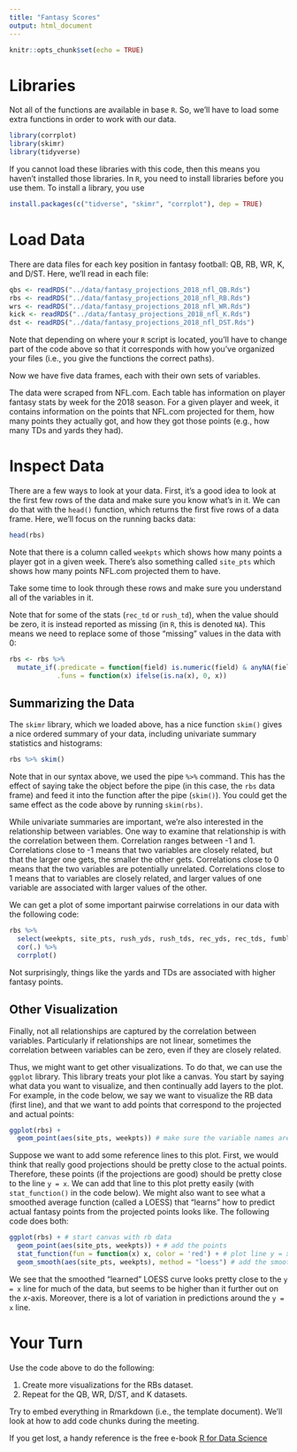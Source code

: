 ```yaml
---
title: "Fantasy Scores"
output: html_document
---
```


```r
knitr::opts_chunk$set(echo = TRUE)
```

# Libraries

Not all of the functions are available in base `R`. So, we'll have to load some extra functions in order to work with our data.
```r
library(corrplot)
library(skimr)
library(tidyverse) 
```
If you cannot load these libraries with this code, then this means you haven't installed those libraries. 
In `R`, you need to install libraries before you use them. 
To install a library, you use
```r
install.packages(c("tidverse", "skimr", "corrplot"), dep = TRUE)
```



# Load Data

There are data files for each key position in fantasy football: QB, RB, WR, K, and D/ST. 
Here, we'll read in each file:
```r
qbs <- readRDS("../data/fantasy_projections_2018_nfl_QB.Rds")
rbs <- readRDS("../data/fantasy_projections_2018_nfl_RB.Rds")
wrs <- readRDS("../data/fantasy_projections_2018_nfl_WR.Rds")
kick <- readRDS("../data/fantasy_projections_2018_nfl_K.Rds")
dst <- readRDS("../data/fantasy_projections_2018_nfl_DST.Rds")
```

Note that depending on where your `R` script is located, you'll have to change part of the code above so that it corresponds with how you've organized your files (i.e., you give the functions the correct paths).

Now we have five data frames, each with their own sets of variables.

The data were scraped from NFL.com. 
Each table has information on player fantasy stats by week for the 2018 season. 
For a given player and week, it contains information on the points that NFL.com projected for them, how many points they actually got, and how they got those points (e.g., how many TDs and yards they had).


# Inspect Data

There are a few ways to look at your data. 
First, it's a good idea to look at the first few rows of the data and make sure you know what's in it. 
We can do that with the `head()` function, which returns the first five rows of a data frame.
Here, we'll focus on the running backs data:
```r
head(rbs)
```

Note that there is a column called `weekpts` which shows how many points a player got in a given week. 
There's also something called `site_pts` which shows how many points NFL.com projected them to have.

Take some time to look through these rows and make sure you understand all of the variables in it.

Note that for some of the stats (`rec_td` or `rush_td`), when the value should be zero, it is instead reported as missing (in `R`, this is denoted `NA`). 
This means we need to replace some of those "missing" values in the data with 0:
```r
rbs <- rbs %>%
  mutate_if(.predicate = function(field) is.numeric(field) & anyNA(field), 
            .funs = function(x) ifelse(is.na(x), 0, x))
```


## Summarizing the Data

The `skimr` library, which we loaded above, has a nice function `skim()` gives a nice ordered summary of your data, including univariate summary statistics and histograms:
```r
rbs %>% skim()
```

Note that in our syntax above, we used the pipe `%>%` command. 
This has the effect of saying take the object before the pipe (in this case, the `rbs` data frame) and feed it into the function after the pipe (`skim()`). 
You could get the same effect as the code above by running `skim(rbs)`.


While univariate summaries are important, we're also interested in the relationship between variables. 
One way to examine that relationship is with the correlation between them. 
Correlation ranges between -1 and 1. 
Correlations close to -1 means that two variables are closely related, but that the larger one gets, the smaller the other gets.
Correlations close to 0 means that the two variables are potentially unrelated.
Correlations close to 1 means that to variables are closely related, and larger values of one variable are associated with larger values of the other.

We can get a plot of some important pairwise correlations in our data with the following code:
```r
rbs %>%
  select(weekpts, site_pts, rush_yds, rush_tds, rec_yds, rec_tds, fumbles_lost, two_pts) %>%
  cor(.) %>%
  corrplot()
```

Not surprisingly, things like the yards and TDs are associated with higher fantasy points.


## Other Visualization

Finally, not all relationships are captured by the correlation between variables. 
Particularly if relationships are not linear, sometimes the correlation between variables can be zero, even if they are closely related.

Thus, we might want to get other visualizations. 
To do that, we can use the `ggplot` library. 
This library treats your plot like a canvas.
You start by saying what data you want to visualize, and then continually add layers to the plot. 
For example, in the code below, we say we want to visualize the RB data (first line), and that we want to add points that correspond to the projected and actual points:
```r
ggplot(rbs) + 
  geom_point(aes(site_pts, weekpts)) # make sure the variable names are inside the aes() function
```

Suppose we want to add some reference lines to this plot. 
First, we would think that really good projections should be pretty close to the actual points. 
Therefore, these points (if the projections are good) should be pretty close to the line `y = x`.
We can add that line to this plot pretty easily (with `stat_function()` in the code below).
We might also want to see what a smoothed average function (called a LOESS) that "learns" how to predict actual fantasy points from the projected points looks like. 
The following code does both:
```r
ggplot(rbs) + # start canvas with rb data
  geom_point(aes(site_pts, weekpts)) + # add the points
  stat_function(fun = function(x) x, color = 'red') + # plot line y = x in red
  geom_smooth(aes(site_pts, weekpts), method = "loess") # add the smoothed loess curve
```

We see that the smoothed "learned" LOESS curve looks pretty close to the `y = x` line for much of the data, but seems to be higher than it further out on the $x$-axis.
Moreover, there is a lot of variation in predictions around the `y = x` line. 


# Your Turn

Use the code above to do the following:

1. Create more visualizations for the RBs dataset. 
2. Repeat for the QB, WR, D/ST, and K datasets.

Try to embed everything in Rmarkdown (i.e., the template document).
We'll look at how to add code chunks during the meeting. 

If you get lost, a handy reference is the free e-book <a href="https://r4ds.had.co.nz/">R for Data Science</a>
